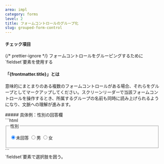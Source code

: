 ```yaml
---
area: impl
category: forms
level: 2
title: フォームコントロールのグループ化
slug: grouped-form-control
---
```



#### チェック項目

<Checkpoint>
  {/* prettier-ignore */}
  <span slot="title">フォームコントロールをグルーピングするために`fieldset`要素を使用する</span>
</Checkpoint>

#### 「{frontmatter.title}」とは

<Level level={frontmatter.level} />

意味的にまとまりのある複数のフォームコントロールがある場合、それらをグループとしてマークアップしてください。スクリーンリーダーで当該フォームコントロールを操作するとき、所属するグループの名前も同時に読み上げられるようになり、文脈への理解が進みます。

<Cases>
  <div slot="title">
    ##### 具体例：性別の回答欄
  </div>
  <Case span={2} type="good">
    <div slot="figure">
      ```html
      <fieldset>
        <legend>性別</legend>
        <p>
          <label><input type="radio" name="gender" checked />未回答</label>
          <label><input type="radio" name="gender" />男</label>
          <label><input type="radio" name="gender" />女</label>
        </p>
      </fieldset>
      ```
    </div>
    <span slot="title">`fieldset`要素で選択肢を囲う。</span>
  </Case>
</Cases>
